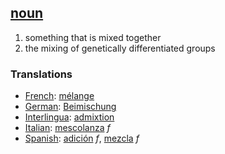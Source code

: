 == [[noun]] == 
# something that is mixed together
# the mixing of genetically differentiated groups

=== Translations === 
*[[French]]: [[mélange]]
*[[German]]: [[Beimischung]] 
*[[Interlingua]]: [[admixtion]] 
*[[Italian]]: [[mescolanza]] ''f''
*[[Spanish]]: [[adición]] ''f'', [[mezcla]] ''f''